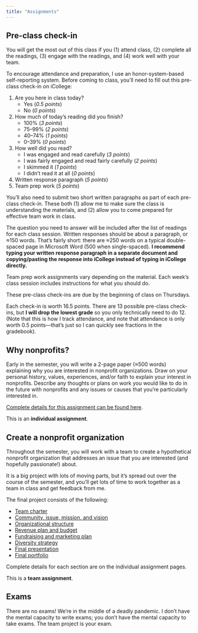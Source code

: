 ```yaml
---
title: "Assignments"
---
```


## Pre-class check-in

You will get the most out of this class if you (1) attend class, (2) complete all the readings, (3) engage with the readings, and (4) work well with your team.

To encourage attendance and preparation, I use an honor-system-based self-reporting system. Before coming to class, you'll need to fill out this pre-class check-in on iCollege:

1. Are you here in class today?
    - Yes (*0.5 points*)
    - No (*0 points*)
2. How much of today's reading did you finish?
    - 100% (*3 points*)
    - 75–99% (*2 points*)
    - 40–74% (*1 points*)
    - 0–39% (*0 points*)
3. How well did you read?
    - I was engaged and read carefully (*3 points*)
    - I was fairly engaged and read fairly carefully (*2 points*)
    - I skimmed it (*1 points*)
    - I didn't read it at all (*0 points*)
4. Written response paragraph (*5 points*)
5. Team prep work (*5 points*)

You'll also need to submit two short written paragraphs as part of each pre-class check-in. These both (1) allow me to make sure the class is understanding the materials, and (2) allow you to come prepared for effective team work in class. 

The question you need to answer will be included after the list of readings for each class session. Written responses should be about a paragraph, or ≈150 words. That's fairly short: there are ≈250 words on a typical double-spaced page in Microsoft Word (500 when single-spaced). **I recommend typing your written response paragraph in a separate document and copying/pasting the response into iCollege instead of typing in iCollege directly.**

Team prep work assignments vary depending on the material. Each week's class session includes instructions for what you should do.

These pre-class check-ins are due by the beginning of class on Thursdays. 

Each check-in is worth 16.5 points. There are 13 possible pre-class check-ins, but **I will drop the lowest grade** so you only technically need to do 12. (Note that this is how I track attendance, and note that attendance is only worth 0.5 points—that's just so I can quickly see fractions in the gradebook).


## Why nonprofits?

Early in the semester, you will write a 2-page paper (≈500 words) explaining why you are interested in nonprofit organizations. Draw on your personal history, values, experiences, and/or faith to explain your interest in nonprofits. Describe any thoughts or plans on work you would like to do in the future with nonprofits and any issues or causes that you're particularly interested in.

[Complete details for this assignment can be found here](/assignment/01-why-nonprofits.qmd).

This is an **individual assignment**.


## Create a nonprofit organization

Throughout the semester, you will work with a team to create a hypothetical nonprofit organization that addresses an issue that you are interested (and hopefully passionate!) about.

It is a big project with lots of moving parts, but it's spread out over the course of the semester, and you'll get lots of time to work together as a team in class and get feedback from me.

The final project consists of the following:

- [Team charter](/assignment/00-team-charter.qmd)
- [Community, issue, mission, and vision](/assignment/01-community-issue-mission-vision.qmd)
- [Organizational structure](/assignment/02-organizational-structure.qmd)
- [Revenue plan and budget](/assignment/03-budget-revenue-plan.qmd)
- [Fundraising and marketing plan](/assignment/04-fundraising-marketing.qmd)
- [Diversity strategy](/assignment/05-dei.qmd)
- [Final presentation](/assignment/final-project.qmd)
- [Final portfolio](/assignment/final-project.qmd)

Complete details for each section are on the individual assignment pages.

This is a **team assignment**.


## Exams

There are no exams! We're in the middle of a deadly pandemic. I don't have the mental capacity to write exams; you don't have the mental capacity to take exams. The team project is your exam.

